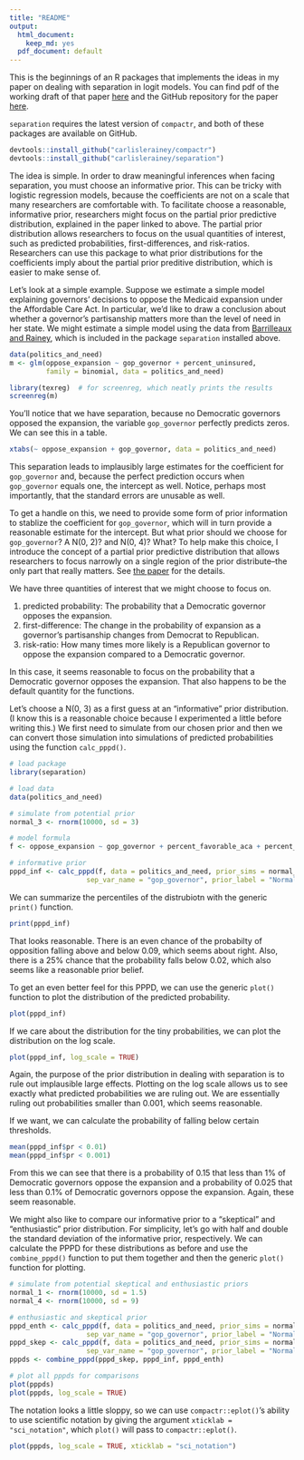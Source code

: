 ```yaml
---
title: "README"
output:
  html_document:
    keep_md: yes
  pdf_document: default
---
```


This is the beginnings of an R packages that implements the ideas in my
paper on dealing with separation in logit models. You can find pdf of the working draft of that paper [here](http://www.carlislerainey.com/papers/separation.pdf) and the GitHub repository for the paper [here](https://github.com/carlislerainey/priors-for-separation).

`separation` requires the latest version of `compactr`, and both of these packages are available on GitHub.

```r
devtools::install_github("carlislerainey/compactr")
devtools::install_github("carlislerainey/separation")
```

The idea is simple. In order to draw meaningful inferences when facing separation, you must choose an informative prior. This can be tricky with logistic regression models, because the coefficients are not on a scale that many researchers are comfortable with. To facilitate choose a reasonable, informative prior, researchers might focus on the partial prior predictive distribution, explained in the paper linked to above. The partial prior distribution allows researchers to focus on the usual quantities of interest, such as predicted probabilities, first-differences, and risk-ratios. Researchers can use this package to what prior distributions for the coefficients imply about the partial prior preditive distribution, which is easier to make sense of.

Let's look at a simple example. Suppose we estimate a simple model explaining governors' decisions to oppose the Medicaid expansion under the Affordable Care Act. In particular, we'd like to draw a conclusion about whether a governor's partisanship matters more than the level of need in her state. We might estimate a simple model using the data from [Barrilleaux and Rainey](http://www.carlislerainey.com/papers/need.pdf), which is included in the package `separation` installed above.

```r
data(politics_and_need)
m <- glm(oppose_expansion ~ gop_governor + percent_uninsured, 
         family = binomial, data = politics_and_need)

library(texreg)  # for screenreg, which neatly prints the results
screenreg(m)
```

You'll notice that we have separation, because no Democratic governors opposed the expansion, the variable `gop_governor` perfectly predicts zeros. We can see this in a table.

```r
xtabs(~ oppose_expansion + gop_governor, data = politics_and_need)
```

This separation leads to implausibly large estimates for the coefficient for `gop_governor` and, because the perfect prediction occurs when `gop_governor` equals one, the intercept as well. Notice, perhaps most importantly, that the standard errors are unusable as well.

To get a handle on this, we need to provide some form of prior information to stablize the coefficient for `gop_governor`, which will in turn provide a reasonable estimate for the intercept. But what prior should we choose for `gop_governor`? A N(0, 2)? and N(0, 4)? What? To help make this choice, I introduce the concept of a partial prior predictive distribution that allows researchers to focus narrowly on a single region of the prior distribute--the only part that really matters. See [the paper](http://www.carlislerainey.com/papers/separation.pdf) for the details. 

We have three quantities of interest that we might choose to focus on.

1. predicted probability: The probability that a Democratic governor opposes the expansion.
2. first-difference: The change in the probability of expansion as a governor's partisanship changes from Democrat to Republican.
3. risk-ratio: How many times more likely is a Republican governor to oppose the expansion compared to a Democratic governor.

In this case, it seems reasonable to focus on the probability that a Democratic governor opposes the expansion. That also happens to be the default quantity for the functions.

Let's choose a N(0, 3) as a first guess at an "informative" prior distribution. (I know this is a reasonable choice because I experimented a little before writing this.) We first need to simulate from our chosen prior and then we can convert those simulation into simulations of predicted probabilities using the function `calc_pppd()`.

```r

# load package
library(separation)

# load data
data(politics_and_need)

# simulate from potential prior
normal_3 <- rnorm(10000, sd = 3)

# model formula
f <- oppose_expansion ~ gop_governor + percent_favorable_aca + percent_uninsured

# informative prior
pppd_inf <- calc_pppd(f, data = politics_and_need, prior_sims = normal_3,     
                   sep_var_name = "gop_governor", prior_label = "Normal(0, 3)")

```

We can summarize the percentiles of the distrubiotn with the generic `print()` function.

```r
print(pppd_inf)
```

That looks reasonable. There is an even chance of the probabilty of opposition falling above and below 0.09, which seems about right. Also, there is a 25% chance that the probability falls below 0.02, which also seems like a reasonable prior belief.

To get an even better feel for this PPPD, we can use the generic `plot()` function to plot the distribution of the predicted probability.

```r
plot(pppd_inf)
```

If we care about the distribution for the tiny probabilities, we can plot the distribution on the log scale. 

```r
plot(pppd_inf, log_scale = TRUE)
```

Again, the purpose of the prior distribution in dealing with separation is to rule out implausible large effects. Plotting on the log scale allows us to see exactly what predicted probabilities we are ruling out. We are essentially ruling out probabilities smaller than 0.001, which seems reasonable. 

If we want, we can calculate the probability of falling below certain thresholds.

```r
mean(pppd_inf$pr < 0.01)
mean(pppd_inf$pr < 0.001)
```

From this we can see that there is a probability of 0.15 that less than 1% of Democratic governors oppose the expansion and a probability of 0.025 that less than 0.1% of Democratic governors oppose the expansion. Again, these seem reasonable.

We might also like to compare our informative prior to a "skeptical" and "enthusiastic" prior distribution. For simplicity, let's go with half and double the standard deviation of the informative prior, respectively. We can calculate the PPPD for these distributions as before and use the `combine_pppd()` function to put them together and then the generic `plot()` function for plotting.

```r

# simulate from potential skeptical and enthusiastic priors
normal_1 <- rnorm(10000, sd = 1.5)
normal_4 <- rnorm(10000, sd = 9)

# enthusiastic and skeptical prior
pppd_enth <- calc_pppd(f, data = politics_and_need, prior_sims = normal_4, 
                   sep_var_name = "gop_governor", prior_label = "Normal(0, 9)")
pppd_skep <- calc_pppd(f, data = politics_and_need, prior_sims = normal_1, 
                   sep_var_name = "gop_governor", prior_label = "Normal(0, 1.5)")
pppds <- combine_pppd(pppd_skep, pppd_inf, pppd_enth)

# plot all pppds for comparisons
plot(pppds)
plot(pppds, log_scale = TRUE)
```

The notation looks a little sloppy, so we can use `compactr::eplot()`'s ability to use scientific notation by giving the argument `xticklab = "sci_notation"`, which `plot()` will pass to `compactr::eplot()`.

```r
plot(pppds, log_scale = TRUE, xticklab = "sci_notation")
```
